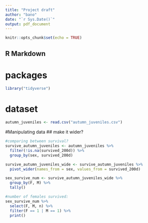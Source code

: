 ---
title: "Project draft"
author: "bano"
date: "`r Sys.Date()`"
output: pdf_document
---

```{r setup, include=FALSE}
knitr::opts_chunk$set(echo = TRUE)
```

## R Markdown
# packages
```{r}
library("tidyverse")
```

# dataset
```{r}
autumn_juveniles <- read.csv("autumn_juveniles.csv")
```

#Manipulating data
## make it wider?
```{r}
#comparing between survival?
survive_autumn_juveniles <- autumn_juveniles %>% 
  filter(!is.na(survived_200d)) %>% 
  group_by(sex, survived_200d)

survive_autumn_juveniles_wide <- survive_autumn_juveniles %>% 
  pivot_wider(names_from = sex, values_from = survived_200d)

sex_survive_num <- survive_autumn_juveniles_wide %>% 
  group_by(F, M) %>% 
  tally()

#number of females survived:
sex_survive_num %>% 
  select(F, M, n) %>% 
  filter(F == 1 | M == 1) %>% 
  print()
  
```

